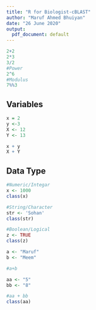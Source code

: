 ```yaml
---
title: "R for Biologist-cBLAST"
author: "Maruf Ahmed Bhuiyan"
date: "26 June 2020"
output:
  pdf_document: default
---
```

```r
2+2
2*3
3/2
#Power
2^6
#Modulus
7%%3
```

## Variables
```r
x = 2
y <-3
X <- 12
Y <- 13

x + y
X + Y
```

## Data Type
```r
#Numeric/Integar
x <- 1000
class(x)

#String/Character
str <- 'Sohan'
class(str)

#Boolean/Logical
z <- TRUE
class(z)

a <- "Maruf"
b <- "Meem"

#a+b

aa <- "5"
bb <- "8"

#aa + bb
class(aa)

```

